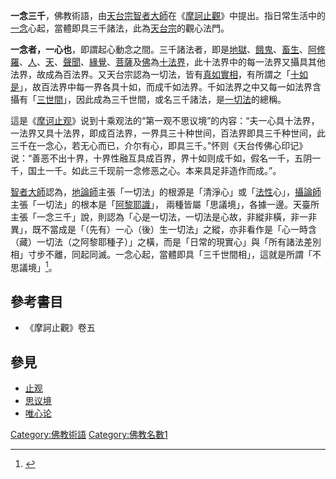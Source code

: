 '''一念三千'''，佛教術語，由[[天台宗|天台宗]][[智者大師|智者大師]]在《[[摩訶止觀|摩訶止觀]]》中提出。指日常生活中的[[念_(佛教)|一念]]心起，當體即具三千諸法，此為[[天台宗|天台宗]]的觀心法門。

'''一念者，一心也'''，即謂起心動念之間。三千諸法者，即是[[地獄|地獄]]、[[餓鬼|餓鬼]]、[[畜生|畜生]]、[[阿修羅|阿修羅]]、[[人|人]]、[[天|天]]、[[聲聞|聲聞]]、[[緣覺|緣覺]]、[[菩薩|菩薩]]及[[佛|佛]]為[[十法界|十法界]]，此十法界中的每一法界又攝具其他法界，故成為百法界。又天台宗認為一切法，皆有[[真如實相|真如實相]]，有所謂之「[[十如是|十如是]]」，故百法界中每一界各具十如，而成千如法界。千如法界之中又每一如法界含攝有「[[三世間|三世間]]」，因此成為三千世間，或名三千諸法，是[[一切法|一切法]]的總稱。

這是《[[摩诃止观|摩诃止观]]》说到十乘观法的“第一观不思议境”的内容：“夫一心具十法界，一法界又具十法界，即成百法界，一界具三十种世间，百法界即具三千种世间，此三千在一念心，若无心而已，介尔有心，即具三千。”怀则《天台传佛心印记》说：“善恶不出十界，十界性融互具成百界，界十如则成千如，假名一千，五阴一千，国土一千。如此三千现前一念修恶之心。本来具足非造作而成。”。

[[智者大師|智者大師]]認為，[[地論師|地論師]]主張「一切法」的根源是「清淨心」或「[[法性|法性]]心」，[[攝論師|攝論師]]主張「一切法」的根本是「[[阿賴耶識|阿黎耶識]]」， 兩種皆屬「思議境」，各據一邊。天臺所主張「一念三千」說，則認為「心是一切法，一切法是心故，非縱非橫，非一非異」，既不當成是「（先有）一心（後）生一切法」之縱，亦非看作是「心一時含（藏）一切法（之阿黎耶種子）」之橫，而是「日常的現實心」與「所有諸法差別相」寸步不離，同起同滅。一念心起，當體即具「三千世間相」，這就是所謂「不思議境」<ref>{{cite journal |author1=張瑞良 |title=天台智者的「一念三千」說之研究 |journal=臺大哲學論評 |date=1988 |url=http://ccbs.ntu.edu.tw/FULLTEXT/JR-NX020/11_09.htm |access-date=2019-11-08 |archive-date=2020-08-12 |archive-url=https://web.archive.org/web/20200812192833/http://ccbs.ntu.edu.tw/FULLTEXT/JR-NX020/11_09.htm }}</ref>。

==參考書目==
*《摩訶止觀》卷五

==參見==
*[[止观|止观]]
*[[思议境|思议境]]
*[[唯心论|唯心论]]

{{漢傳佛教}}
[[Category:佛教術語|Category:佛教術語]]
[[Category:佛教名數1|Category:佛教名數1]]